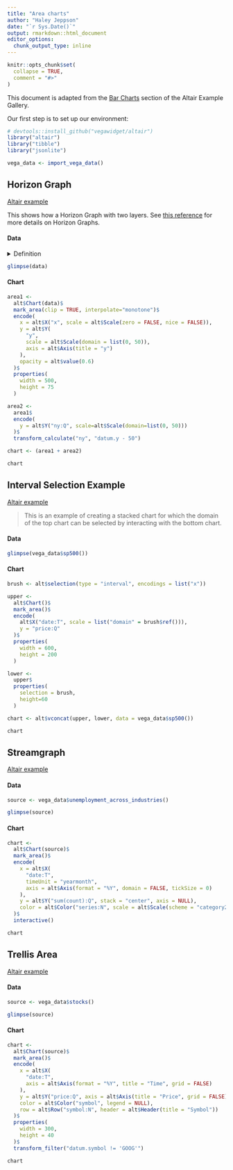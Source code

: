 ```yaml
---
title: "Area charts"
author: "Haley Jeppson"
date: "`r Sys.Date()`"
output: rmarkdown::html_document
editor_options: 
  chunk_output_type: inline
---
```


```r
knitr::opts_chunk$set(
  collapse = TRUE,
  comment = "#>"
)
```

This document is adapted from the [Bar Charts](https://altair-viz.github.io/gallery/index.html#bar-charts) section of the Altair Example Gallery.

Our first step is to set up our environment:

```r
# devtools::install_github("vegawidget/altair")
library("altair")
library("tibble")
library("jsonlite")

vega_data <- import_vega_data()
```

## Horizon Graph

[Altair example](https://altair-viz.github.io/gallery/horizon_graph.html)

This shows how a Horizon Graph with two layers. See [this reference](https://idl.cs.washington.edu/papers/horizon/) for more details on Horizon Graphs.

#### Data

<details>
<summary>Definition</summary>
```r
data <- fromJSON('[
  {"x": 1,  "y": 28}, {"x": 2,  "y": 55},
  {"x": 3,  "y": 43}, {"x": 4,  "y": 91},
  {"x": 5,  "y": 81}, {"x": 6,  "y": 53},
  {"x": 7,  "y": 19}, {"x": 8,  "y": 87},
  {"x": 9,  "y": 52}, {"x": 10, "y": 48},
  {"x": 11, "y": 24}, {"x": 12, "y": 49},
  {"x": 13, "y": 87}, {"x": 14, "y": 66},
  {"x": 15, "y": 17}, {"x": 16, "y": 27},
  {"x": 17, "y": 68}, {"x": 18, "y": 16},
  {"x": 19, "y": 49}, {"x": 20, "y": 15}
]')
```
</details>

```r
glimpse(data)
```

#### Chart

```r
area1 <- 
  alt$Chart(data)$
  mark_area(clip = TRUE, interpolate="monotone")$
  encode(
    x = alt$X("x", scale = alt$Scale(zero = FALSE, nice = FALSE)),
    y = alt$Y(
      "y", 
      scale = alt$Scale(domain = list(0, 50)), 
      axis = alt$Axis(title = "y")
    ),
    opacity = alt$value(0.6)
  )$
  properties(
    width = 500,
    height = 75
  )

area2 <- 
  area1$
  encode(
    y = alt$Y("ny:Q", scale=alt$Scale(domain=list(0, 50)))
  )$
  transform_calculate("ny", "datum.y - 50")

chart <- (area1 + area2)

chart
```

## Interval Selection Example

[Altair example](https://altair-viz.github.io/gallery/interval_selection.html)

> This is an example of creating a stacked chart for which the domain of the top chart can be selected by interacting with the bottom chart.

#### Data

```r
glimpse(vega_data$sp500())
```

#### Chart

```r
brush <- alt$selection(type = "interval", encodings = list("x"))

upper <- 
  alt$Chart()$
  mark_area()$
  encode(
    alt$X("date:T", scale = list("domain" = brush$ref())),
    y = "price:Q"
  )$
  properties(
    width = 600,
    height = 200
  )

lower <- 
  upper$
  properties(
    selection = brush,
    height=60
  )

chart <- alt$vconcat(upper, lower, data = vega_data$sp500())

chart
```

## Streamgraph

[Altair example](https://altair-viz.github.io/gallery/streamgraph.html)

#### Data

```r
source <- vega_data$unemployment_across_industries()

glimpse(source)
```

#### Chart

```r
chart <- 
  alt$Chart(source)$
  mark_area()$
  encode(
    x = alt$X(
      "date:T",
      timeUnit = "yearmonth",
      axis = alt$Axis(format = "%Y", domain = FALSE, tickSize = 0)
    ),
    y = alt$Y("sum(count):Q", stack = "center", axis = NULL),
    color = alt$Color("series:N", scale = alt$Scale(scheme = "category20b"))
  )$
  interactive()

chart
```

## Trellis Area

[Altair example](https://altair-viz.github.io/gallery/trellis_area.html)

#### Data

```r
source <- vega_data$stocks()

glimpse(source)
```

#### Chart

```r
chart <- 
  alt$Chart(source)$
  mark_area()$
  encode(
    x = alt$X(
      "date:T", 
      axis = alt$Axis(format = "%Y", title = "Time", grid = FALSE)
    ),
    y = alt$Y("price:Q", axis = alt$Axis(title = "Price", grid = FALSE)),
    color = alt$Color("symbol", legend = NULL),
    row = alt$Row("symbol:N", header = alt$Header(title = "Symbol"))
  )$
  properties(
    width = 300,
    height = 40
  )$
  transform_filter("datum.symbol != 'GOOG'")

chart
```
